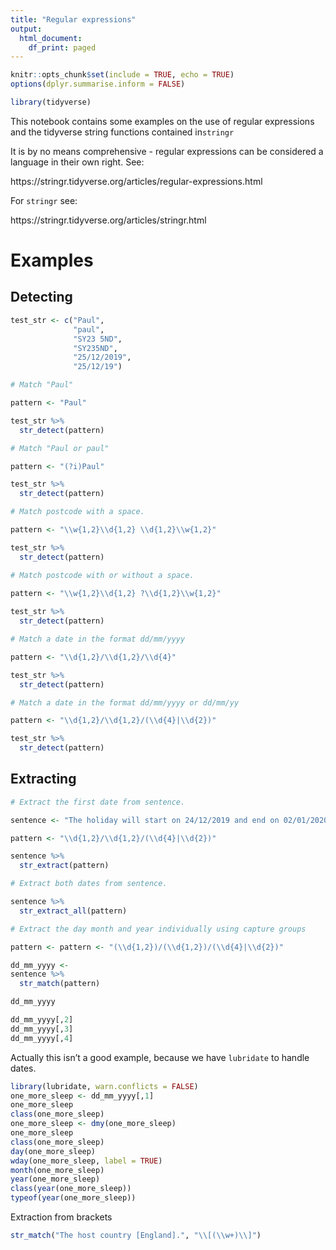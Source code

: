 ---
title: "Regular expressions"
output:
  html_document:
    df_print: paged
---

```{r setup, include=FALSE}
knitr::opts_chunk$set(include = TRUE, echo = TRUE)
options(dplyr.summarise.inform = FALSE)
```

```{r load_packages, message=FALSE, warning=FALSE}
library(tidyverse)
```

This notebook contains some examples on the use of regular expressions and the tidyverse string functions contained in`stringr`

It is by no means comprehensive - regular expressions can be considered a language in their own right. See:

https://stringr.tidyverse.org/articles/regular-expressions.html


For `stringr` see:

https://stringr.tidyverse.org/articles/stringr.html

# Examples

## Detecting

```{r}
test_str <- c("Paul",
              "paul",
              "SY23 5ND",
              "SY235ND",
              "25/12/2019",
              "25/12/19")
```

```{r}
# Match "Paul"

pattern <- "Paul"

test_str %>% 
  str_detect(pattern)
```


```{r}
# Match "Paul or paul"

pattern <- "(?i)Paul"

test_str %>% 
  str_detect(pattern)
```

```{r}
# Match postcode with a space.

pattern <- "\\w{1,2}\\d{1,2} \\d{1,2}\\w{1,2}"

test_str %>% 
  str_detect(pattern)
```

```{r}
# Match postcode with or without a space.
 
pattern <- "\\w{1,2}\\d{1,2} ?\\d{1,2}\\w{1,2}"

test_str %>% 
  str_detect(pattern)
```

```{r}
# Match a date in the format dd/mm/yyyy

pattern <- "\\d{1,2}/\\d{1,2}/\\d{4}"

test_str %>% 
  str_detect(pattern)
```

```{r}
# Match a date in the format dd/mm/yyyy or dd/mm/yy

pattern <- "\\d{1,2}/\\d{1,2}/(\\d{4}|\\d{2})"

test_str %>% 
  str_detect(pattern)
```

## Extracting

```{r}
# Extract the first date from sentence.

sentence <- "The holiday will start on 24/12/2019 and end on 02/01/2020"

pattern <- "\\d{1,2}/\\d{1,2}/(\\d{4}|\\d{2})"

sentence %>% 
  str_extract(pattern)
```

```{r}
# Extract both dates from sentence.

sentence %>% 
  str_extract_all(pattern)
```

```{r}
# Extract the day month and year individually using capture groups

pattern <- pattern <- "(\\d{1,2})/(\\d{1,2})/(\\d{4}|\\d{2})"

dd_mm_yyyy <- 
sentence %>% 
  str_match(pattern)

dd_mm_yyyy

dd_mm_yyyy[,2]
dd_mm_yyyy[,3]
dd_mm_yyyy[,4]
```


Actually this isn't a good example, because we have `lubridate` to handle dates.

```{r, hold = TRUE}
library(lubridate, warn.conflicts = FALSE)
one_more_sleep <- dd_mm_yyyy[,1]
one_more_sleep
class(one_more_sleep)
one_more_sleep <- dmy(one_more_sleep)
one_more_sleep
class(one_more_sleep)
day(one_more_sleep)
wday(one_more_sleep, label = TRUE)
month(one_more_sleep)
year(one_more_sleep)
class(year(one_more_sleep))
typeof(year(one_more_sleep))
```

Extraction from brackets

```{r}
str_match("The host country [England].", "\\[(\\w+)\\]")
```

